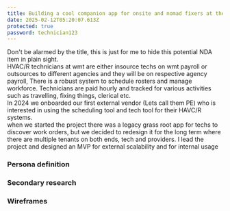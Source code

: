 ```yaml
---
title: Building a cool companion app for onsite and nomad fixers at the retail titan
date: 2025-02-12T05:20:07.613Z
protected: true
password: technician123
---
```


Don't be alarmed by the title, this is just for me to hide this potential NDA item in plain sight. \
HVAC/R technicians at wmt are either insource techs on wmt payroll or outsources to different agencies and they will be on respective agency payroll, There is a robust system to schedule rosters and manage workforce. Technicians are paid hourly and tracked for various activities such as travelling, fixing things, clerical etc. \
In 2024 we onboarded our first external vendor (Lets call them PE) who is interested in using the scheduling tool and tech tool for their HAVC/R systems. \
when we started the project there was a legacy grass root app for techs to discover work orders, but we decided to redesign it for the long term where there are multiple tenants on both ends, tech and providers. I lead the project and designed an MVP for external scalability and for internal usage

### &#x20;Persona definition

### &#x20;Secondary research

### Wireframes

<FigmaPrototype url="https://embed.figma.com/proto/yctcrUTVmB4qXCpr1PG50j/FM-app---externalisation?page-id=0%3A1&node-id=200-21271&p=f&viewport=-950%2C-313%2C0.38&scaling=scale-down&content-scaling=fixed&starting-point-node-id=1%3A4315&embed-host=share&theme=system&footer=false" height="2000" />
